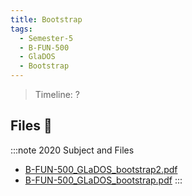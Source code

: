 ```yaml
---
title: Bootstrap
tags:
  - Semester-5
  - B-FUN-500
  - GlaDOS
  - Bootstrap
---
```

> Timeline: ?


## Files 📂

:::note 2020 Subject and Files
- [B-FUN-500_GLaDOS_bootstrap2.pdf](https://github.com/Studio-17/Epitech-Subjects/raw/main/Semester-5/B-FUN-500/GlaDOS/Bootstrap/B-FUN-500_GLaDOS_bootstrap2.pdf)
- [B-FUN-500_GLaDOS_bootstrap.pdf](https://github.com/Studio-17/Epitech-Subjects/raw/main/Semester-5/B-FUN-500/GlaDOS/Bootstrap/B-FUN-500_GLaDOS_bootstrap.pdf)
:::

